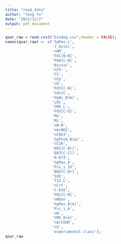 ```yaml
---
title: "read_data"
author: "Yang Yu"
date: "2021/12/2"
output: pdf_document
---
```

```r
qsar_raw = read.csv2("biodeg.csv",header = FALSE);
names(qsar_raw) <- c('SpMax_L',
                     'J_Dz(e)',
                     'nHM',
                     'F01[N-N]',
                     'F04[C-N]',
                     'NssssC',
                     'nCb-',
                     'C%',
                     'nCp',
                     'nO',
                     'F03[C-N]',
                     'SdssC',
                     'HyWi_B(m)',
                     'LOC',
                     'SM6_L',
                     'F03[C-O]',
                     'Me',
                     'Mi',
                     'nN-N',
                     'nArNO2',
                     'nCRX3',
                     'SpPosA_B(p)',
                     'nCIR',
                     'B01[C-Br]',
                     'B03[C-Cl]',
                     'N-073',
                     'SpMax_A',
                     'Psi_i_1d',
                     'B04[C-Br]',
                     'SdO',
                     'TI2_L',
                     'nCrt',
                     'C-026',
                     'F02[C-N]',
                     'nHDon',
                     'SpMax_B(m)',
                     'Psi_i_A',
                     'nN',
                     'SM6_B(m)',
                     'nArCOOR',
                     'nX',
                     'experimental class');
qsar_raw
```




